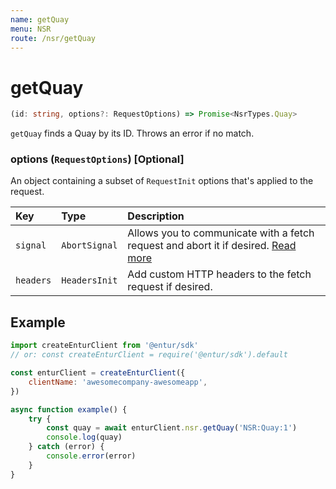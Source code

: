 ```yaml
---
name: getQuay
menu: NSR
route: /nsr/getQuay
---
```


# getQuay

```typescript
(id: string, options?: RequestOptions) => Promise<NsrTypes.Quay>
```

`getQuay` finds a Quay by its ID. Throws an error if no match.

### options (`RequestOptions`) [Optional]

An object containing a subset of `RequestInit` options that's applied to the request.

| Key       | Type          | Description                                                                                                                                       |
| :-------- | :------------ | :------------------------------------------------------------------------------------------------------------------------------------------------ |
| `signal`  | `AbortSignal` | Allows you to communicate with a fetch request and abort it if desired. [Read more](https://developer.mozilla.org/en-US/docs/Web/API/AbortSignal) |
| `headers` | `HeadersInit` | Add custom HTTP headers to the fetch request if desired.                                                                                          |

## Example

```javascript
import createEnturClient from '@entur/sdk'
// or: const createEnturClient = require('@entur/sdk').default

const enturClient = createEnturClient({
    clientName: 'awesomecompany-awesomeapp',
})

async function example() {
    try {
        const quay = await enturClient.nsr.getQuay('NSR:Quay:1')
        console.log(quay)
    } catch (error) {
        console.error(error)
    }
}
```
